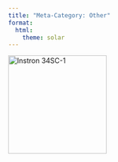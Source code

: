 ```yaml
---
title: "Meta-Category: Other"
format:
  html:
    theme: solar 
---
```



::: {layout-ncol=1}

[![Instron 34SC-1](/assets/images/Instron-3400-Series-Single-Column-Table-Model-1000x1000.jpg){fig-align="left" width=200}](/Instrumentation/Instron-34SC-1.html)


:::